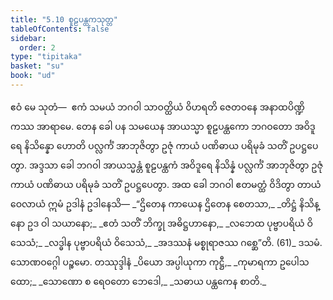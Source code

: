 ```yaml
---
title: "5.10 စူဠပန္ထကသုတ္တ"
tableOfContents: false
sidebar:
  order: 2
type: "tipitaka"
basket: "su"
book: "ud"
---
```



<DynamicBreadcrumb />

<Division number="50" book="ud">

<Paragraph number="449" book="ud">
ဧဝံ မေ သုတံ—  ဧကံ သမယံ ဘဂဝါ သာဝတ္ထိယံ ဝိဟရတိ ဇေတဝနေ အနာထပိဏ္ဍိကဿ အာရာမေ. တေန ခေါ ပန သမယေန အာယသ္မာ စူဠပန္ထကော ဘဂဝတော အဝိဒူရေ နိသိန္နော ဟောတိ ပလ္လင်္ကံ အာဘုဇိတွာ ဥဇုံ ကာယံ ပဏိဓာယ ပရိမုခံ သတိံ ဥပဋ္ဌပေတွာ.
</Paragraph>

<Paragraph number="450" book="ud">
အဒ္ဒသာ ခေါ ဘဂဝါ အာယသ္မန္တံ စူဠပန္ထကံ အဝိဒူရေ နိသိန္နံ ပလ္လင်္ကံ အာဘုဇိတွာ ဥဇုံ ကာယံ ပဏိဓာယ ပရိမုခံ သတိံ ဥပဋ္ဌပေတွာ.
</Paragraph>

<Paragraph number="451" book="ud">
အထ ခေါ ဘဂဝါ ဧတမတ္ထံ ဝိဒိတွာ တာယံ ဝေလာယံ ဣမံ ဥဒါနံ ဥဒါနေသိ—
</Paragraph>

<Paragraph number="452" type="verses" book="ud">
_“ဌိတေန ကာယေန ဌိတေန စေတသာ,_  
_တိဋ္ဌံ နိသိန္နော ဥဒ ဝါ သယာနော;_  
_ဧတံ သတိံ ဘိက္ခု အဓိဋ္ဌဟာနော,_  
_လဘေထ ပုဗ္ဗာပရိယံ ဝိသေသံ;_  
_လဒ္ဓါန ပုဗ္ဗာပရိယံ ဝိသေသံ,_  
_အဒဿနံ မစ္စုရာဇဿ ဂစ္ဆေ”တိ. (61)_  


</Paragraph>
</Division>

<Paragraph number="453" type="center" book="ud">
ဒသမံ.



</Paragraph>

<Paragraph number="454" type="center" book="ud">
သောဏဝဂ္ဂေါ ပဉ္စမော.



</Paragraph>

<Paragraph number="455" type="center" book="ud">
တဿုဒ္ဒါနံ


</Paragraph>

<Paragraph number="456" type="verses" book="ud">
_ပိယော အပ္ပါယုကာ ကုဋ္ဌီ,_  
_ကုမာရကာ ဥပေါသထော;_  
_သောဏော စ ရေဝတော ဘေဒေါ,_  
_သဓာယ ပန္ထကေန စာတိ._
</Paragraph>